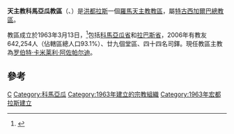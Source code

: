 {{Infobox Roman Catholic diocese
|Roman Catholic Diocese of = 天主教科馬亞瓜教區
|Latin name of diocese = Dioecesis Comayaguensis
|image = 
|caption =
|location = [[洪都拉斯|洪都拉斯]]
|territory = [[科馬亞瓜省|科馬亞瓜省]]、[[拉巴斯省_(洪都拉斯)|拉巴斯省]]
|population = 642,254
|rite = 拉丁禮
|patron = 
|province =特古西加爾巴
|established = 1963年
|cathedral = [[聖母無原罪主教座堂_(科馬亞瓜)|聖母無原罪主教座堂]]
|co-cathedral =
|leadership = 主教
|website =
|教宗 =
|metropolitan =
|ordinary = 罗伯特·卡米莱利·阿佐帕尔迪
|coadjutor bishop =
|auxiliary = 
}}

'''天主教科馬亞瓜教區'''（{{lang-la|Dioecesis Comayaguensis}}、{{lang-es|Diócesis de Comayagua}}）是[[洪都拉斯|洪都拉斯]]一個[[羅馬天主教|羅馬天主教]][[教區|教區]]，屬[[天主教特古西加爾巴總教區|特古西加爾巴總教區]]。

教區成立於1963年3月13日，<ref>{{cite journal
|journal=[[宗座公報|宗座公報]]
|publisher=梵蒂岡出版社
|date=1964年
|volume=56
|title=''Qui Dei arcano''
|page=317
|url=http://www.vatican.va/archive/aas/documents/AAS%2056%20%5B1964%5D%20-%20ocr.pdf
|access-date=2013-07-16
|archive-date=2019-09-16
|archive-url=https://web.archive.org/web/20190916201043/http://www.vatican.va/archive/aas/documents/AAS%2056%20%5B1964%5D%20-%20ocr.pdf
|dead-url=no
}}</ref>包括[[科馬亞瓜省|科馬亞瓜省]]和[[拉巴斯省_(洪都拉斯)|拉巴斯省]]，2006年有教友642,254人（佔轄區總人口93.1%）、廿九個堂區、四十四名司鐸。現任教區主教為[[罗伯特·卡米莱利·阿佐帕尔迪|罗伯特·卡米莱利·阿佐帕尔迪]]。

==參考==
{{reflist}}

{{洪都拉斯天主教教區}}

{{DEFAULTSORT:Dioecesis Comayaguensis}}
[[Category:宏都拉斯天主教教區|C]]
[[Category:科馬亞瓜|Category:科馬亞瓜]]
[[Category:1963年建立的宗教組織|Category:1963年建立的宗教組織]]
[[Category:1963年宏都拉斯建立|Category:1963年宏都拉斯建立]]